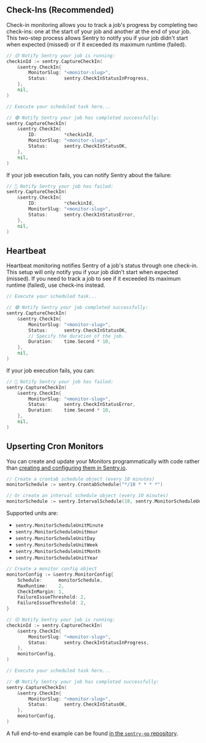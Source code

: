 ## Check-Ins (Recommended)

Check-in monitoring allows you to track a job's progress by completing two check-ins: one at the start of your job and another at the end of your job. This two-step process allows Sentry to notify you if your job didn't start when expected (missed) or if it exceeded its maximum runtime (failed).

```go
// 🟡 Notify Sentry your job is running:
checkinId := sentry.CaptureCheckIn(
	&sentry.CheckIn{
		MonitorSlug: "<monitor-slug>",
		Status:      sentry.CheckInStatusInProgress,
	},
	nil,
)

// Execute your scheduled task here...

// 🟢 Notify Sentry your job has completed successfully:
sentry.CaptureCheckIn(
	&sentry.CheckIn{
		ID:          *checkinId,
		MonitorSlug: "<monitor-slug>",
		Status:      sentry.CheckInStatusOK,
	},
	nil,
)
```

If your job execution fails, you can notify Sentry about the failure:

```go
// 🔴 Notify Sentry your job has failed:
sentry.CaptureCheckIn(
	&sentry.CheckIn{
		ID:          *checkinId,
		MonitorSlug: "<monitor-slug>",
		Status:      sentry.CheckInStatusError,
	},
	nil,
)
```

## Heartbeat

Heartbeat monitoring notifies Sentry of a job's status through one check-in. This setup will only notify you if your job didn't start when expected (missed). If you need to track a job to see if it exceeded its maximum runtime (failed), use check-ins instead.

```go
// Execute your scheduled task...

// 🟢 Notify Sentry your job completed successfully:
sentry.CaptureCheckIn(
	&sentry.CheckIn{
		MonitorSlug: "<monitor-slug>",
		Status:      sentry.CheckInStatusOK,
		// Specify the duration of the job.
		Duration:    time.Second * 10,
	},
	nil,
)
```

If your job execution fails, you can:

```go
// 🔴 Notify Sentry your job has failed:
sentry.CaptureCheckIn(
	&sentry.CheckIn{
		MonitorSlug: "<monitor-slug>",
		Status:      sentry.CheckInStatusError,
		Duration:    time.Second * 10,
	},
	nil,
)
```

## Upserting Cron Monitors

You can create and update your Monitors programmatically with code
rather than [creating and configuring them in Sentry.io](https://sentry.io/crons/create/).

```go
// Create a crontab schedule object (every 10 minutes)
monitorSchedule := sentry.CrontabSchedule("*/10 * * * *")

// Or create an interval schedule object (every 10 minutes)
monitorSchedule := sentry.IntervalSchedule(10, sentry.MonitorScheduleUnitMinute)
```

Supported units are:

- `sentry.MonitorScheduleUnitMinute`
- `sentry.MonitorScheduleUnitHour`
- `sentry.MonitorScheduleUnitDay`
- `sentry.MonitorScheduleUnitWeek`
- `sentry.MonitorScheduleUnitMonth`
- `sentry.MonitorScheduleUnitYear`

```go
// Create a monitor config object
monitorConfig := &sentry.MonitorConfig{
	Schedule:      monitorSchedule,
	MaxRuntime:    2,
	CheckInMargin: 1,
	FailureIssueThreshold: 2,
	FailureIssueThreshold: 2,
}

// 🟡 Notify Sentry your job is running:
checkinId := sentry.CaptureCheckIn(
	&sentry.CheckIn{
		MonitorSlug: "<monitor-slug>",
		Status:      sentry.CheckInStatusInProgress,
	},
	monitorConfig,
)

// Execute your scheduled task here...

// 🟢 Notify Sentry your job has completed successfully:
sentry.CaptureCheckIn(
	&sentry.CheckIn{
		MonitorSlug: "<monitor-slug>",
		Status:      sentry.CheckInStatusOK,
	},
	monitorConfig,
)
```

A full end-to-end example can be found [in the `sentry-go` repository](https://github.com/getsentry/sentry-go/blob/dde4d360660838f3c2e0ced8205bc8f7a8d312d9/_examples/crons/main.go).
